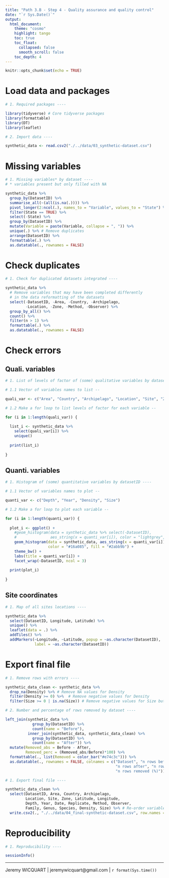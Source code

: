 ```yaml
---
title: "Path 3.B - Step 4 - Quality assurance and quality control"
date: "`r Sys.Date()`"
output: 
  html_document:
    theme: "cosmo"
    highlight: tango
    toc: true
    toc_float:
      collapsed: false
      smooth_scroll: false
    toc_depth: 4
---
```


```r

knitr::opts_chunk$set(echo = TRUE)

```

# Load data and packages

```r

# 1. Required packages ----

library(tidyverse) # Core tidyverse packages
library(formattable)
library(DT)
library(leaflet)

# 2. Import data ----

synthetic_data <- read.csv2("./../data/03_synthetic-dataset.csv")

```

# Missing variables

```r

# 1. Missing variables* by dataset ----
# * variables present but only filled with NA

synthetic_data %>% 
  group_by(DatasetID) %>% 
  summarise_all(~(all(is.na(.)))) %>%
  pivot_longer(2:ncol(.), names_to = "Variable", values_to = "State") %>% 
  filter(State == TRUE) %>% 
  select(-State) %>% 
  group_by(DatasetID) %>% 
  mutate(Variable = paste(Variable, collapse = ", ")) %>% 
  unique(.) %>% # Remove duplicates
  arrange(DatasetID) %>% 
  formattable(.) %>% 
  as.datatable(., rownames = FALSE)

```

# Check duplicates

```r

# 1. Check for duplicated datasets integrated ----

synthetic_data %>% 
  # Remove variables that may have been completed differently 
  # in the data reformatting of the datasets
  select(-DatasetID, -Area, -Country, -Archipelago, 
         -Location, -Zone, -Method, -Observer) %>% 
  group_by_all() %>% 
  count() %>% 
  filter(n > 1) %>% 
  formattable(.) %>% 
  as.datatable(., rownames = FALSE)

```

# Check errors

## Quali. variables

```r

# 1. List of levels of factor of (some) qualitative variables by datasetID ----

# 1.1 Vector of variables names to list --

quali_var <- c("Area", "Country", "Archipelago", "Location", "Site", "Zone", "Method")

# 1.2 Make a for loop to list levels of factor for each variable --

for (i in 1:length(quali_var)) {
    
  list_i <- synthetic_data %>% 
    select(quali_var[i]) %>% 
    unique()
  
  print(list_i)
  
}

```

## Quanti. variables

```r

# 1. Histogram of (some) quantitative variables by datasetID ----

# 1.1 Vector of variables names to plot --

quanti_var <- c("Depth", "Year", "Density", "Size")

# 1.2 Make a for loop to plot each variable --

for (i in 1:length(quanti_var)) {
    
  plot_i <- ggplot() +
    #geom_histogram(data = synthetic_data %>% select(-DatasetID), 
    #               aes_string(x = quanti_var[i]), color = "lightgrey", fill = "lightgrey") +
    geom_histogram(data = synthetic_data, aes_string(x = quanti_var[i]), 
                   color = "#16a085", fill = "#2abb9b") +
    theme_bw() +
    labs(title = quanti_var[i]) +
    facet_wrap(~DatasetID, ncol = 3)
    
  print(plot_i)
    
}

```

## Site coordinates

```r

# 1. Map of all sites locations ----

synthetic_data %>% 
  select(DatasetID, Longitude, Latitude) %>% 
  unique() %>% 
  leaflet(data = .) %>%
  addTiles() %>%
  addMarkers(~Longitude, ~Latitude, popup = ~as.character(DatasetID), 
             label = ~as.character(DatasetID))

```

# Export final file

```r

# 1. Remove rows with errors ----

synthetic_data_clean <- synthetic_data %>% 
  drop_na(Density) %>% # Remove NA values for Density
  filter(Density >= 0) %>%  # Remove negative values for Density
  filter(Size >= 0 | is.na(Size)) # Remove negative values for Size but keep NA

# 2. Number and percentage of rows removed by dataset ----

left_join(synthetic_data %>% 
            group_by(DatasetID) %>% 
            count(name = "Before"),
          inner_join(synthetic_data, synthetic_data_clean) %>% 
            group_by(DatasetID) %>% 
            count(name = "After")) %>% 
  mutate(Removed_abs = Before - After,
         Removed_perc = (Removed_abs/Before)*100) %>% 
  formattable(., list(Removed = color_bar("#e74c3c"))) %>% 
  as.datatable(., rownames = FALSE, colnames = c("Dataset", "n rows before", 
                                                 "n rows after", "n rows removed", 
                                                 "n rows removed (%)"))

```

```r

# 1. Export final file ----

synthetic_data_clean %>% 
  select(DatasetID, Area, Country, Archipelago, 
         Location, Site, Zone, Latitude, Longitude, 
         Depth, Year, Date, Replicate, Method, Observer, 
         Family, Genus, Species, Density, Size) %>% # Re-order variables
  write.csv2(., "./../data/04_final-synthetic-dataset.csv", row.names = FALSE) # Export the data

```

# Reproducibility

```r

# 1. Reproducibility ----

sessionInfo()

```

---
Jeremy WICQUART | jeremywicquart@gmail.com | `r format(Sys.time())`